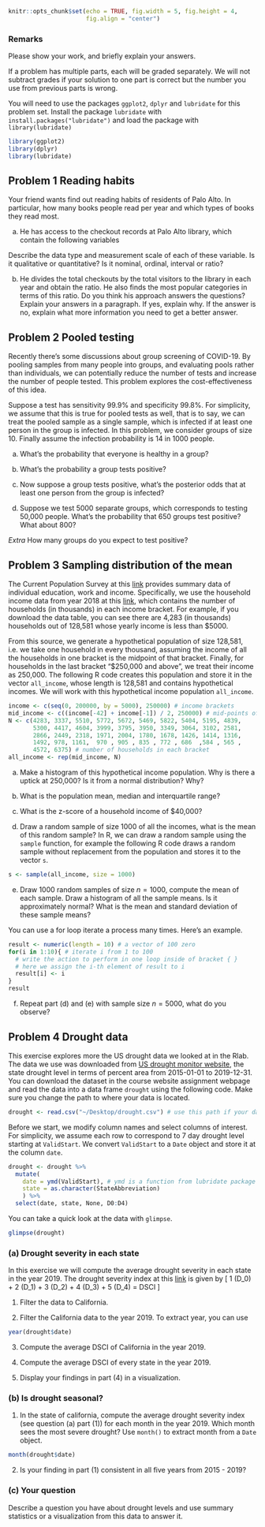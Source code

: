 \newcommand{\prob}{\mathrm{Pr}}

```r
knitr::opts_chunk$set(echo = TRUE, fig.width = 5, fig.height = 4, 
                      fig.align = "center")
```

### Remarks

Please show your work, and briefly explain your answers.

If a problem has multiple parts, each will be graded separately. We will not subtract grades if your solution to one part is correct but the number you use from previous parts is wrong. 

You will need to use the packages `ggplot2`, `dplyr` and `lubridate` for this problem set. Install the package `lubridate` with `install.packages("lubridate")` and load the package with `library(lubridate)`

```r
library(ggplot2)
library(dplyr)
library(lubridate)
```

## Problem 1 Reading habits 

Your friend wants find out reading habits of residents of Palo Alto. In particular, how many books people read per year and which types of books they read most. 

(a) He has access to the checkout records at Palo Alto library, which contain the following variables 
\begin{description}
    \item[Year] Which year is it? 
    \item[Genre] Book category, such as ``Action'', ``Anthology'', ``History'' etc.
    \item[Total] Number of checkouts
\end{description}

Describe the data type and measurement scale of each of these variable. Is it qualitative or quantitative? Is it nominal, ordinal, interval or ratio? 

(b) He divides the total checkouts by the total visitors to the library in each year and obtain the ratio. He also finds the most popular categories in terms of this ratio. Do you think his approach answers the questions? Explain your answers in a paragraph. If yes, explain why. If the answer is no, explain what more information you need to get a better answer. 

## Problem 2 Pooled testing

Recently there's some discussions about group screening of COVID-19. By pooling samples from many people into groups, and evaluating pools rather than individuals, we can potentially reduce the number of tests and increase the number of people tested. This problem explores the cost-effectiveness  of this idea. 

Suppose a test has sensitivity 99.9\% and specificity 99.8\%. For simplicity, we assume that this is true for pooled tests as well, that is to say, we can treat the pooled sample as a single sample, which is infected if at least one person in the group is infected. In this problem, we consider groups of size 10. Finally assume the infection probability is 14 in 1000 people. 

(a) What's the probability that everyone is healthy in a group? 

(b) What's the probability a group tests positive? 

(c) Now suppose a group tests positive, what's the posterior odds that at least one person from the group is infected? 

(d) Suppose we test 5000 separate groups, which corresponds to testing 50,000 people. What's the probability that 650 groups test positive? What about 800? 

*Extra* How many groups do you expect to test positive?

## Problem 3 Sampling distribution of the mean
The Current Population Survey at this [link](https://www.census.gov/programs-surveys/cps/about.html) provides summary data of individual education, work and income. Specifically, we use the household income data from year 2018 at this [link](https://www.census.gov/data/tables/time-series/demo/income-poverty/cps-hinc/hinc-06.html), which contains the number of households (in thousands) in each income bracket. For example, if you download the data table, you can see there are 4,283 (in thousands) households out of 128,581 whose yearly income is less than $5000. 

From this source, we generate a hypothetical population of size 128,581, i.e. we take one household in every thousand, assuming the income of all the households in one bracket is the midpoint of that bracket. Finally, for households in the last bracket "$250,000 and above", we treat their income as 250,000. The following R code creates this population and store it in the vector `all_income`, whose length is 128,581 and contains hypothetical incomes. We will work with this hypothetical income population `all_income`. 

```r
income <- c(seq(0, 200000, by = 5000), 250000) # income brackets
mid_income <- c((income[-42] + income[-1]) / 2, 250000) # mid-points of the bracket
N <- c(4283, 3337, 5510, 5772, 5672, 5469, 5822, 5404, 5195, 4839, 
       5300, 4417, 4604, 3999, 3795, 3950, 3349, 3064, 3102, 2581, 
       2866, 2449, 2318, 1971, 2004, 1780, 1678, 1426, 1414, 1316,
       1492, 978, 1161,  970 , 905 , 835 , 772 , 686  ,584 , 565 ,
       4572, 6375) # number of households in each bracket
all_income <- rep(mid_income, N)
```

(a) Make a histogram of this hypothetical income population. Why is there a uptick at 250,000? Is it from a normal distribution? Why? 

(b) What is the population mean, median and interquartile range?

(c) What is the z-score of a household income of $40,000?

(d) Draw a random sample of size 1000 of all the incomes, what is the mean of this random sample? In R, we can draw a random sample using the `sample` function, for example the following R code draws a random sample without replacement from the population and stores it to the vector `s`. 

```r
s <- sample(all_income, size = 1000)
```

(e) Draw 1000 random samples of size $n = 1000$, compute the mean of each sample. Draw a histogram of all the sample means. Is it approximately normal? What is the mean and standard deviation of these sample means?

You can use a for loop iterate a process many times. Here's an example.
```r
result <- numeric(length = 10) # a vector of 100 zero
for(i in 1:10){ # iterate i from 1 to 100
  # write the action to perform in one loop inside of bracket { }
  # here we assign the i-th element of result to i 
  result[i] <- i
}
result 
```

(f) Repeat part (d) and (e) with sample size $n = 5000$, what do you observe?

## Problem 4 Drought data
This exercise explores more the US drought data we looked at in the Rlab.
The data we use was downloaded from [US drought monitor website](https://droughtmonitor.unl.edu/Data/DataDownload/ComprehensiveStatistics.aspx), the state drought level in terms of percent area from 2015-01-01 to 2019-12-31. You can download the dataset in the course website assignment webpage and read the data into a data frame `drought` using the following code. Make sure you change the path to where your data is located. 

```r
drought <- read.csv("~/Desktop/drought.csv") # use this path if your data is at "Desktop" folder
```

Before we start, we modify column names and select columns of interest. For simplicity, we assume each row to correspond to 7 day drought level starting at `ValidStart`. We convert `ValidStart` to a `Date` object and store it at the column `date`. 

```r
drought <- drought %>%
  mutate(
    date = ymd(ValidStart), # ymd is a function from lubridate package
    state = as.character(StateAbbreviation)
    ) %>% 
  select(date, state, None, D0:D4)
```

You can take a quick look at the data with `glimpse`.

```r
glimpse(drought)
```

### (a) Drought severity in each state
In this exercise we will compute the average drought severity in each state in the year 2019. The drought severity index at this  [link](https://droughtmonitor.unl.edu/About/AbouttheData/DSCI.aspx) is given by
\[
1 (D_0) + 2 (D_1) + 3 (D_2) + 4 (D_3) + 5 (D_4) = DSCI
\]

(1) Filter the data to California. 

(2) Filter the California data to the year 2019. To extract year, you can use 

```r
year(drought$date)
```

(3) Compute the average DSCI of California in the year 2019. 

(4) Compute the average DSCI of every state in the year 2019. 

(5) Display your findings in part (4) in a visualization. 

### (b) Is drought seasonal? 
(1) In the state of california, compute the average drought severity index (see question (a) part (1)) for each month in the year 2019. Which month sees the most severe drought? Use `month()` to extract month from a `Date` object.

```r
month(drought$date)
```

(2) Is your finding in part (1) consistent in all five years from 2015 - 2019?

### (c) Your question
Describe a question you have about drought levels and use summary statistics or a visualization from this data to answer it.  

